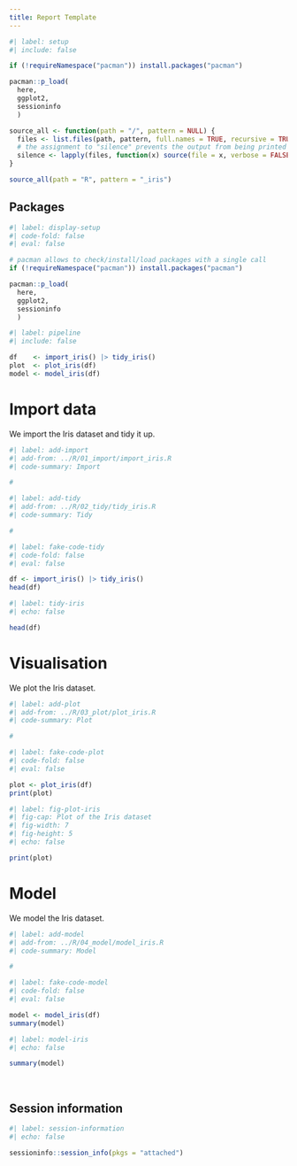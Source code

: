 ```yaml
---
title: Report Template
---
```


<!--
The workflow starts by loading all the packages and all the necessary functions,
that should be externalized in the R/ folder. The prior work to design all the
functions should be done in the _lab-notebooks/. This is the final step to
create a report (potentially parametrised) from the functions we created.

Given that we will display the functions' code later in the rendered report "as 
if" they were run there, we will not display this "sourcing" code. It is meant 
to fetch the functions to run the pipeline without having to parse the whole
notebook.
-->

```r
#| label: setup
#| include: false

if (!requireNamespace("pacman")) install.packages("pacman")

pacman::p_load(
  here,
  ggplot2,
  sessioninfo
  )

source_all <- function(path = "/", pattern = NULL) {
  files <- list.files(path, pattern, full.names = TRUE, recursive = TRUE)
  # the assignment to "silence" prevents the output from being printed
  silence <- lapply(files, function(x) source(file = x, verbose = FALSE))
}

source_all(path = "R", pattern = "_iris")
```

::: {.callout-note collapse="true"}
# Packages
<!-- Displaying the setup for those interested -->
```r
#| label: display-setup
#| code-fold: false
#| eval: false

# pacman allows to check/install/load packages with a single call
if (!requireNamespace("pacman")) install.packages("pacman")

pacman::p_load(
  here,
  ggplot2,
  sessioninfo
  )
```
:::

<!--
We run the pipeline we built with our functions. This will create all the 
relevant object right at the start, but will not be displayed in the report
until we call them.
-->

```r
#| label: pipeline
#| include: false

df    <- import_iris() |> tidy_iris()
plot  <- plot_iris(df)
model <- model_iris(df)
```

<!--
Now we write our report. By using the "add-code-files" Quarto extension, we can
include the code for each function from the R source files without cluttering
this notebook. We can then display the results by fetching the objects created
by our pipeline.

All of this may look heavy at first, but I believe this workflow will be very 
effective when the project grows in complexity.
-->

# Import data

We import the Iris dataset and tidy it up.

```r
#| label: add-import
#| add-from: ../R/01_import/import_iris.R
#| code-summary: Import

#
```

```r
#| label: add-tidy
#| add-from: ../R/02_tidy/tidy_iris.R
#| code-summary: Tidy

#
```

```r
#| label: fake-code-tidy
#| code-fold: false
#| eval: false

df <- import_iris() |> tidy_iris()
head(df)
```

```r
#| label: tidy-iris
#| echo: false

head(df)
```

# Visualisation

We plot the Iris dataset.

```r
#| label: add-plot
#| add-from: ../R/03_plot/plot_iris.R
#| code-summary: Plot

#
```

```r
#| label: fake-code-plot
#| code-fold: false
#| eval: false

plot <- plot_iris(df)
print(plot)
```

```r
#| label: fig-plot-iris
#| fig-cap: Plot of the Iris dataset
#| fig-width: 7
#| fig-height: 5
#| echo: false

print(plot)
```

# Model

We model the Iris dataset.

```r
#| label: add-model
#| add-from: ../R/04_model/model_iris.R
#| code-summary: Model

#
```

```r
#| label: fake-code-model
#| code-fold: false
#| eval: false

model <- model_iris(df)
summary(model)
```

```r
#| label: model-iris
#| echo: false

summary(model)
```



&nbsp;
&nbsp;
&nbsp;

::: {.callout-note collapse="true"}
# Session information

```r
#| label: session-information
#| echo: false

sessioninfo::session_info(pkgs = "attached")
```
:::